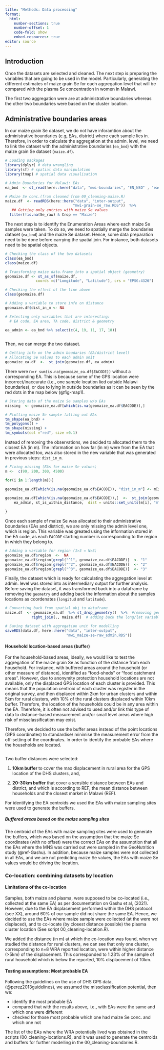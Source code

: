 ```yaml
---
title: "Methods: Data processing"
format: 
  html:
    number-sections: true
    number-offset: 1
    code-fold: show 
    embed-resources: true
editor: source
---
```



## Introduction

Once the datasets are selected and cleaned. The next step is preparing the variables that are going to be used in the model. Particularly, generating the different estimates of maize grain Se for each aggregation level that will be compared with the plasma Se concentration in women in Malawi. 

The first two aggregation were are at administrative boundaries whereas the other two boundaries were based on the cluster location. 

## Administrative boundaries areas

In our maize grain Se dataset, we do not have inforamtion about the administrative boundaries (e.g, EAs, district) where each sample lies in. Therefore, in order to calculate the aggregation at the admin. level, we need to link the dataset with the administrative boundaries (`ea_bnd`) with the maize grain Se dataset (`maize.df`).


```r

# Loading packages
library(dplyr) # data wrangling 
library(sf) # spatial data manipulation
library(tmap) # spatial data visualisation

# Admin Boundaries for Malawi: EAs
ea_bnd  <- st_read(here::here("data", "mwi-boundaries", "EN_NSO" , "eas_bnd.shp"), quiet = TRUE)

# Maize Se conc.(from cleaned from 00_cleaning-maize.R)
maize.df  <- readRDS(here::here("data", "inter-output",
                               "mwi-grain-se_raw.RDS"))  %>% 
   ## Getting only entries with maize Se values
  filter(!is.na(Se_raw) & Crop == "Maize")

```

The next step is to identify the Enumeration Areas where each maize Se samples were taken. To do so, we need to spatially merge the boundaries dataset (`ea_bnd`) and the maize Se dataset. Hence, some data preparation need to be done before carrying the spatial join. For instance, both datasets need to be spatial objects. 


```r

# Checking the class of the two datasets
class(ea_bnd)
class(maize.df)

# Transforming maize data.frame into a spatial object (geometry) 
geomaize.df <- st_as_sf(maize.df,
              coords =c("Longitude", "Latitude"), crs = "EPSG:4326")

# Checking the effect of the line above
class(geomaize.df)

# Adding a variable to store info on distance 
geomaize.df$dist_in_m <- NA

# Selecting only variables that are interesting:
  # EA code, EA area, TA code, district & geometry

ea_admin <- ea_bnd %>% select(c(4, 10, 11, 17, 18))
  

```

Then, we can merge the two dataset. 

```r

# Getting info on the admin boudaries (EA/district level)
# Allocating Se values to each admin unit
geomaize_ea.df  <-  st_join(geomaize.df, ea_admin)

```


There were n=`r sum(is.na(geomaize_ea.df$EACODE))` without a corresponding EA. This is because some of the GPS location were incorrect/inaccurate (i.e., one sample location lied outside Malawi boundaries), or due to lying in outside boundaries as it can be seen by the red dots in the map below (@fig-map1). 


```r

# Storing data of the maize Se samples w/o EAs
missing  <- geomaize_ea.df[which(is.na(geomaize_ea.df$EACODE)),]

# Plotting maize Se sample falling out EAs
tm_shape(ea_bnd) +
tm_polygons() +
tm_shape(missing) +
tm_symbols(col ="red", size =0.1)

```

Instead of removing the observations, we decided to allocated them to the closest EA (in m). The information on how far (in m) were from the EA that were allocated too, was also stored in the new variable that was generated in previous steps: `dist_in_m`.

```r

# Fixing missing (EAs for maize Se values) 
m <-  c(90, 200, 300, 4500)

for(i in 1:length(m)){

geomaize_ea.df[which(is.na(geomaize_ea.df$EACODE)), "dist_in_m"] <- m[i]
  
geomaize_ea.df[which(is.na(geomaize_ea.df$EACODE)),]  <-  st_join(geomaize_ea.df[which(is.na(geomaize_ea.df$EACODE)),1:ncol(geomaize.df)-1], 
    ea_admin, st_is_within_distance,  dist = units::set_units(m[i], "m")) 

}


```

Once each sample of maize Se was allocated to their administrative boundaries (EAs and district), we are only missing the admin level one, which is region. This variable was greated using the information stored in the EA code, as each `EACODE` starting number is corresponding to the region in which they belong to. 

```r

# Adding a variable for region (1>3 = N>S)
geomaize_ea.df$region  <-  NA
geomaize_ea.df$region[grepl("^1", geomaize_ea.df$EACODE)]  <- "1"
geomaize_ea.df$region[grepl("^2", geomaize_ea.df$EACODE)]  <- "2"
geomaize_ea.df$region[grepl("^3", geomaize_ea.df$EACODE)]  <- "3"

```

Finally, the dataset which is ready for calculating the aggregation level at admin. level was stored into as intermediary output for further analysis. Before saving the dataset, it was transformed back into a dataframe by removing the `geometry` and adding back the information about the samples locations as coordenates (`longitud` and `latitude`).

```r

# Converting back from spatial obj to dataframe
maize.df  <- geomaize_ea.df  %>% st_drop_geometry()  %>%  #removing geometry
            right_join(., maize.df)  # adding back the long/lat variable

# Saving dataset with aggregation unit for modelling 
saveRDS(data.df, here::here("data", "inter-output", 
                            "mwi_maize-se-raw_admin.RDS"))

```


#### Household location-based areas (buffer) 
 
For the household-based areas, ideally, we would like to test the aggregation of the maize grain Se as function of the distance from each household. For instance, with buffered areas around the household (or other measure of distance), identified as "food-sheds" or "food catchment areas". However, due to anonymity protection household locations are not available, only the displaced GPS location of each cluster is provided. This means that the population centroid of each cluster was register in the original survey, and then displaced within 2km for urban clusters and within 5km for rural clusters, with 10% of the rural clusters displaced within 10km buffer. Therefore, the location of the households could be in any area within the EA. Therefore, it is often not advised to used and/or link this type of data to distance-based measurement and/or small level areas where high risk of missclassification may exist. 

Therefore, we decided to use the buffer areas instead of the point locations (GPS coordinates) to standardise/ minimise the measurement error from the off-setting of the coordinates. In order to identify the probable EAs where the households are located. 

```r



```



Two buffer distances were selected:

1) **10km buffer** to cover the max displacement in rural area for the GPS location of the DHS clusters, and,

2) **20-30km buffer** that cover a sensible distance between EAs and district, and which is according to REF, the mean distance between households and the closest market in Malawi (REF). 

For identifying the EA centroids we used the EAs with maize sampling sites were used to generate the buffers.

##### Buffered areas based on the maize sampling sites

The centroid of the EAs with maize sampling sites were used to generate the buffers, which was based on the assumption that the maize Se coordinates (with no offset) were the correct EAs on the assumption that all the EAs where the MNS was carried out were sampled in the GeoNutrition study (@ref-Gashu). In addition, because maize samples were not collected in all EAs, and we are not predicting maize Se values, the EAs with maize Se values would be driving the location. 

### Co-location: combining datasets by location

#### Limitations of the co-location

Samples, both maize and plasma, were supposed to be co-located (i.e., collected at the same EA) as per documentation on Gashu et al, (2021). However, due to the EA displacement performed within the DHS protocol (see XX), around 60% of our sample did not share the same EA. Hence, we decided to use the EAs where maize sample were collected (at the were not displaced), and to co-locate (by closest distance possible) the plasma cluster location (See script 00_cleaning-location.R).

We added the distance (in m) at which the co-location was found, when we studied the distance for rural clusters, we can see that only one cluster, corresponding to n=8 WRA reported location, were within higher distance (>5km) of the displacement. This corresponded to 1.23% of the sample of rural household which is below the reported, 10% displacement of 10km. 

#### Testing assumptions: Most probable EA

Following the guidelines on the use of DHS GPS data, (@perez2013guidelines), we assumed the missclassification potential, then we:

- identify the most probable EA
- compared that with the results above, i.e.,  with EAs were the same and which one were different
- checked for those most probable which one had maize Se conc. and which one not 

The list of the EAs where the WRA potentially lived was obtained in the scripts (00_cleaning-locations.R), and it was used to generate the centroids and buffers for further modelling in the 00_cleaning-boundaries.R.